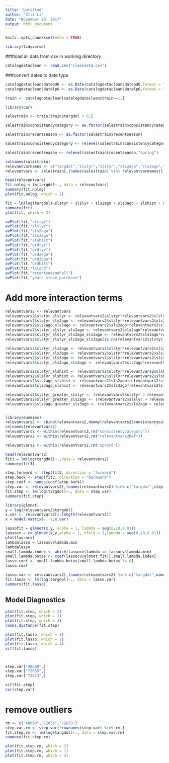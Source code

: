 ```yaml
---
title: "Untitled"
author: "Zili Li"
date: "November 20, 2017"
output: html_document
---
```


```r
knitr::opts_chunk$set(echo = TRUE)
```

```r
library(tidyverse)
```

###load all data from csv in working directory
```r
catalogdataclean <- read.csv("cleandata.csv")
```

###convert dates to date type
```r
catalogdataclean$datead6 <- as.Date(catalogdataclean$datead6,format = "%m/%d/%Y")
catalogdataclean$datelp6 <- as.Date(catalogdataclean$datelp6,format = "%m/%d/%Y")
```

```r
train <- catalogdataclean[catalogdataclean$train==1,]
```

```r
library(car)
```

```r
salestrain <- train[train$targdol > 0,]
```

```r
salestrain$consistencycategory <- as.factor(salestrain$consistencycategory)
```

```r
salestrain$recentseason <- as.factor(salestrain$recentseason)
```

```r
salestrain$consistencycategory <- relevel(salestrain$consistencycategory,"Ref")
```

```r
salestrain$recentseason <- relevel(salestrain$recentseason,"Spring")
```


```r
colnames(salestrain)
relevantvarnames <- c("targdol","slstyr","slslyr","sls2ago","sls3ago","slshist","ordtyr","ordlyr","ord2ago","ord3ago","ordhist","falord","sprord","recentseason","years_since_purchase","consistencycategory")
relevantvars <- salestrain[,(names(salestrain) %in% relevantvarnames)]
```


```r
head(relevantvars)
fit.nolog = lm(targdol~., data = relevantvars) 
summary(fit.nolog)
plot(fit.nolog, which = 2)
```

```r
fit = lm(log(targdol)~slstyr + slslyr + sls2ago + sls3ago + slshist + ordtyr + ordlyr + ord2ago + ord3ago + ordhist + falord + recentseason + years_since_purchase + consistencycategory,data = relevantvars)
summary(fit)
plot(fit, which = 2)

```

```r
avPlot(fit,"slstyr")
avPlot(fit,"slslyr")
avPlot(fit,"sls2ago")
avPlot(fit,"sls3ago")
avPlot(fit,"slshist")
avPlot(fit,"ordtyr")
avPlot(fit,"ordlyr")
avPlot(fit,"ord2ago")
avPlot(fit,"ord3ago")
avPlot(fit,"ordhist")
avPlot(fit,"falord")
avPlot(fit,"recentseasonFall")
avPlot(fit,"years_since_purchase")
```


# Add more interaction terms
```r
relevantvars2 <- relevantvars
relevantvars2$slstyr_slslyr <- relevantvars2$slstyr*relevantvars2$slslyr
relevantvars2$slslyr_sls2ago <- relevantvars2$slslyr*relevantvars2$sls2ago
relevantvars2$sls2ago_sls3ago <- relevantvars2$sls2ago*relevantvars2$sls3ago
relevantvars2$slstyr_slslyr_sls2ago <- relevantvars2$sls2ago*relevantvars2$slstyr*relevantvars2$slslyr
relevantvars2$slstyr_slslyr_sls2ago_sls3ago <- relevantvars2$sls3ago*relevantvars2$sls2ago*relevantvars2$slstyr*relevantvars2$slslyr
relevantvars2$slstyr_slslyr_sls2ago_sls3ago[is.na(relevantvars2$slstyr_slslyr_sls2ago_sls3ago)] <- 0

relevantvars2$slstyr_sls2ago <- relevantvars2$slstyr*relevantvars2$sls2ago
relevantvars2$slstyr_sls3ago <- relevantvars2$slstyr*relevantvars2$sls3ago
relevantvars2$slslyr_sls3ago <- relevantvars2$slslyr*relevantvars2$sls3ago
relevantvars2$slslyr_sls2ago_sls3ago <- relevantvars2$sls2ago*relevantvars2$sls3ago*relevantvars2$slslyr

relevantvars2$slstyr_slshist <- relevantvars2$slstyr*relevantvars2$slshist
relevantvars2$slslyr_slshist <- relevantvars2$slslyr*relevantvars2$slshist
relevantvars2$sls2ago_slshist <- relevantvars2$sls2ago*relevantvars2$slshist
relevantvars2$sls3ago_slshist <- relevantvars2$sls3ago*relevantvars2$slshist

relevantvars2$slstyr_greater_slslyr <- (relevantvars2$slstyr > relevantvars2$slslyr)
relevantvars2$slslyr_greater_sls2ago <- (relevantvars2$slslyr > relevantvars2$sls2ago)
relevantvars2$sls2ago_greater_sls3ago <- (relevantvars2$sls2ago > relevantvars2$sls3ago)



```

```r
library(dummies)
relevantvars2 <- cbind(relevantvars2,dummy(relevantvars2$consistencycategory))
colnames(relevantvars2)
relevantvars2 <- within(relevantvars2,rm("consistencycategory"))
relevantvars2 <- within(relevantvars2,rm("relevantvars2Ref"))

relevantvars2 <- within(relevantvars2,rm("sprord"))

```


```r
head(relevantvars2)
fit3 = lm(log(targdol)~.,data = relevantvars2)
summary(fit3)
```
```r
step.forward <- step(fit3, direction = "forward")
step.back <- step(fit3, direction = "backward")
step.coef <- names(coef(step.back))
step.var <- relevantvars2[,(names(relevantvars2) %in% c("targdol",step.coef))]
fit.step <- lm(log(targdol)~., data = step.var)
summary(fit.step)
```

```r
library(glmnet)
y = log(relevantvars2$targdol)
x.var <- relevantvars2[2:length(relevantvars2)]
x = model.matrix(~.-1,x.var)

lassofit = glmnet(x,y, alpha = 1, lambda = seq(0,10,0.01))
lassocv = cv.glmnet(x,y,alpha = 1, nfold = 3,lambda = seq(0,10,0.01))
plot(lassocv)
lambdalasso = lassocv$lambda.min
lambdalasso
small.lambda.index <- which(lassocv$lambda == lassocv$lambda.min)
small.lambda.betas <- coef(lassocv$glmnet.fit)[,small.lambda.index]
lasso.coef <- small.lambda.betas[small.lambda.betas != 0]
lasso.coef
```
```r
lasso.var <- relevantvars2[,(names(relevantvars2) %in% c("targdol",names(lasso.coef)[-1]))]
fit.lasso <- lm(log(targdol)~., data = lasso.var)
summary(fit.lasso)

```


## Model Diagnostics
```r
plot(fit.step, which = 2)
plot(fit.step, which = 1)
plot(fit.step, which = 4)
cooks.distance(fit.step)

plot(fit.lasso, which = 2)
plot(fit.lasso, which = 1)
plot(fit.lasso, which = 4)
vif(fit.lasso)



step.var["48690",]
step.var["72035",]
step.var["72673",]

vif(fit.step)
cor(step.var)
```

# remove outliers
```r
rm <- c("48690","72035","72673")
step.var.rm <- step.var[!rownames(step.var) %in% rm,]
fit.step.rm <- lm(log(targdol)~., data = step.var.rm)
summary(fit.step.rm)

plot(fit.step.rm, which = 2)
plot(fit.step.rm, which = 1)
plot(fit.step.rm, which = 4)

```

